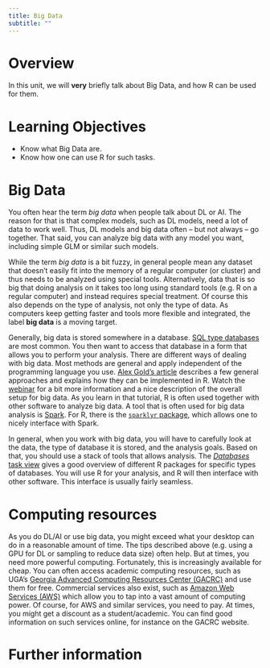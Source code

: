 ```yaml
---
title: Big Data 
subtitle: ""
---
```


# Overview
In this unit, we will **very** briefly talk about Big Data, and how R can be used for them. 


# Learning Objectives
* Know what Big Data are.
* Know how one can use R for such tasks.



# Big Data

You often hear the term *big data* when people talk about DL or AI. The reason for that is that complex models, such as DL models, need a lot of data to work well. Thus, DL models and big data often -- but not always -- go together. That said, you can analyze big data with any model you want, including simple GLM or similar such models.

While the term *big data* is a bit fuzzy, in general people mean any dataset that doesn't easily fit into the memory of a regular computer (or cluster) and thus needs to be analyzed using special tools. Alternatively, data that is so big that doing analysis on it takes too long using standard tools (e.g. R on a regular computer) and instead requires special treatment. Of course this also depends on the type of analysis, not only the type of data. As computers keep getting faster and tools more flexible and integrated, the label **big data** is a moving target.

Generally, big data is stored somewhere in a database. [SQL type databases](https://en.wikipedia.org/wiki/SQL) are most common. You then want to access that database in a form that allows you to perform your analysis. There are different ways of dealing with big data. Most methods are general and apply independent of the programming language you use. [Alex Gold's article](https://rviews.rstudio.com/2019/07/17/3-big-data-strategies-for-r/) describes a few general approaches and explains how they can be implemented in R. Watch the [webinar](https://rstudio.com/resources/webinars/working-with-big-data-in-r/) for a bit more information and a nice description of the overall setup for big data. As you learn in that tutorial, R is often used together with other software to analyze big data. A tool that is often used for big data analysis is [Spark](http://spark.apache.org/). For R, there is the [`sparklyr` package](https://spark.rstudio.com/), which allows one to nicely interface with Spark.
 
In general, when you work with big data, you will have to carefully look at the data, the type of database it is stored, and the analysis goals. Based on that, you should use a stack of tools that allows analysis. The [*Databases* task view](https://cran.r-project.org/web/views/Databases.html) gives a good overview of different R packages for specific types of databases. You will use R for your analysis, and R will then interface with other software. This interface is usually fairly seamless. 

# Computing resources

As you do DL/AI or use big data, you might exceed what your desktop can do in a reasonable amount of time. The tips described above (e.g. using a GPU for DL or sampling to reduce data size) often help. But at times, you need more powerful computing. Fortunately, this is increasingly available for cheap. You can often access academic computing resources, such as UGA's [Georgia Advanced Computing Resources Center (GACRC)](https://gacrc.uga.edu/) and use them for free. Commercial services also exist, such as [Amazon Web Services (AWS)](https://aws.amazon.com/) which allow you to tap into a vast amount of computing power. Of course, for AWS and similar services, you need to pay. At times, you might get a discount as a student/academic. You can find good information on such services online, for instance on the GACRC website.


# Further information


